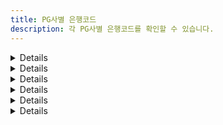 ```yaml
---
title: PG사별 은행코드
description: 각 PG사별 은행코드를 확인할 수 있습니다.
---
```



<Details>
<p slot="summary">NHN KCP 은행코드</p>

- KB국민은행: `BK04`
- SC제일은행: `BK23`
- 경남은행: `BK39`
- 광주은행: `BK34`
- 기업은행: `BK03`
- 농협: `BK11`
- 대구은행: `BK31`
- 부산은행: `BK32`
- 산업은행: `BK02`
- 새마을금고: `BK45`
- 수협: `BK07`
- 신한은행: `BK88`
- 신협: `BK48`
- 하나(외환)은행: `BK81`
- 우리은행: `BK20`
- 우체국: `BK71`
- 전북은행: `BK37`
- 축협: `BK12`
- 카카오뱅크: `BK90`
- 케이뱅크: `BK89`
- 한국씨티은행: `BK27`
- 토스뱅크: `BK92`

</Details>

<Details>
<p slot="summary">KG이니시스 은행코드</p>

- KB국민은행: `04`
- SC제일은행: `23`
- 경남은행: `39`
- 광주은행: `34`
- 기업은행: `03`
- 농협: `11`
- 대구은행: `31`
- 부산은행: `32`
- 산업은행: `02`
- 새마을금고: `45`
- 수협: `07`
- 신한은행: `88`
- 신협: `48`
- 하나(외환)은행: `81`
- 우리은행: `20`
- 우체국: `71`
- 전북은행: `37`
- 축협: `12`
- 카카오뱅크: `90`
- 케이뱅크: `89`
- 한국씨티은행: `27`
- 토스뱅크: `92`

</Details>

<Details>
<p slot="summary">페이조아 (다우데이타)</p>

- KB국민은행: `04`
- SC제일은행: `11`
- 경남은행: -
- 광주은행: -
- 기업은행: `03`
- 농협: `08`
- 대구은행: -
- 부산은행: `15`
- 산업은행: -
- 새마을금고: -
- 수협: -
- 신한은행: `10`
- 신협: -
- 외환은행: `05`
- 우리은행: `09`
- 우체국: `31`
- 전북은행: -
- 축협: -
- 카카오뱅크: -
- 케이뱅크: -
- 하나은행: `12`
- 한국씨티은행: -
- 토스뱅크: -

</Details>

<Details>
<p slot="summary">토스페이먼츠 & 다날 & 나이스페이먼츠 & JTNet & KICC & SMARTRO & 세틀뱅크</p>

- KB국민은행: `004`
- SC제일은행: `023`
- 경남은행: `039`
- 광주은행: `034`
- 기업은행: `003`
- 농협: `011`
- 대구은행: `031`
- 부산은행: `032`
- 산업은행: `002`
- 새마을금고: `045`
- 수협: `007`
- 신한은행: `088`
- 신협: `048`
- 하나(외환)은행: `081`
- 우리은행: `020`
- 우체국: `071`
- 전북은행: `037`
- 축협: `012`
- 카카오뱅크: `090`
- 케이뱅크: `089`
- 한국씨티은행: `027`
- 토스뱅크: `092`

</Details>

<Details>
<p slot="summary">(신)나이스페이</p>

- KB국민은행: `004`
- SC제일은행: `023`
- 광주은행: `034`
- 기업은행: `003`
- 농협: `011`
- 대구은행: `031`
- 부산은행: `032`
- 신한은행: `088`
- 하나은행: `081`
- 우리은행: `020`
- 우체국: `071`
- 케이뱅크: `089`

</Details>

<Details>
<p slot="summary">웰컴페이먼츠</p>

- KB국민은행: `004`
- 광주은행: `034`
- 경남은행: `039`
- 기업은행: `003`
- 대구은행: `031`
- 부산은행: `032`
- 수협: `007`
- 신한은행: `088`
- 히니은행: `081`
- 우리은행: `020`
- 전북은행: `037`
- 케이뱅크: `089`

</Details>
